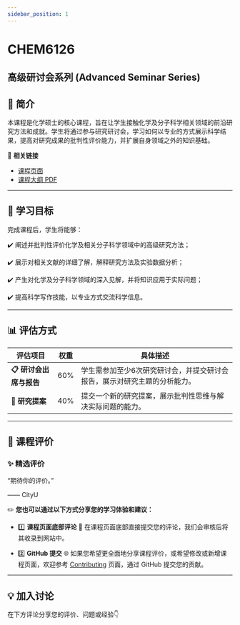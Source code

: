 ```yaml
---
sidebar_position: 1
---
```


# CHEM6126
## 高级研讨会系列 (Advanced Seminar Series)

## **📘 简介**
本课程是化学硕士的核心课程，旨在让学生接触化学及分子科学相关领域的前沿研究方法和成就。学生将通过参与研究研讨会，学习如何以专业的方式展示科学结果，提高对研究成果的批判性评价能力，并扩展自身领域之外的知识基础。

🔗 **相关链接**
- [课程页面](https://www.cityu.edu.hk/catalogue/pg/202526/course/CHEM6126.htm)
- [课程大纲 PDF](https://www.cityu.edu.hk/catalogue/pg/202526/course/CHEM6126.pdf)

---

## **🎯 学习目标**

完成课程后，学生将能够：

✔️ 阐述并批判性评价化学及相关分子科学领域中的高级研究方法；

✔️ 展示对相关文献的详细了解，解释研究方法及实验数据分析；

✔️ 产生对化学及分子科学领域的深入见解，并将知识应用于实际问题；

✔️ 提高科学写作技能，以专业方式交流科学信息。

---

## **📊 评估方式**

| **评估项目**            | **权重** | **具体描述**                                                                                       |
|------------------------|---------|---------------------------------------------------------------------------------------------------|
| **📋 研讨会出席与报告**    | 60%      | 学生需参加至少6次研究研讨会，并提交研讨会报告，展示对研究主题的分析能力。                                      |
| **📂 研究提案**          | 40%      | 提交一个新的研究提案，展示批判性思维与解决实际问题的能力。                                                 |

---

## **💬 课程评价**

### ✨ **精选评价**
<div className={commentStyles.commentBox}>
    <p className={commentStyles.commentText}>
        “期待你的评价。”
    </p>
    <p className={commentStyles.commentAuthor}>—— CityU</p>
</div>

✏️ **您也可以通过以下方式分享您的学习体验和建议：**

- 1️⃣ **课程页面底部评论**
💬 在课程页面底部直接提交您的评论，我们会审核后将其收录到网站中。

- 2️⃣ **GitHub 提交**
🌐 如果您希望更全面地分享课程评价，或希望修改或新增课程页面，欢迎参考 [Contributing](/contributing) 页面，通过 GitHub 提交您的贡献。

---

## **💡 加入讨论**

在下方评论分享您的评价、问题或经验👇
<Utterances />